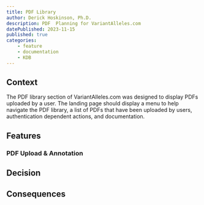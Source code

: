 ```yaml
---
title: PDF Library
author: Derick Hoskinson, Ph.D.
description: PDF  Planning for VariantAlleles.com
datePublished: 2023-11-15
published: true
categories:
    - feature
    - documentation
    - KDB
---
```


## Context

The PDF library section of VariantAlleles.com was designed to display PDFs uploaded by a user. The landing page should display a menu to help navigate the PDF library, a list of PDFs that have been uploaded by users, authentication dependent actions, and documentation.

## Features

### PDF Upload & Annotation

## Decision

## Consequences
